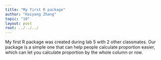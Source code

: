 ```yaml
---
title: "My first R package"
author: "Haiyang Zhang"
topic: "10"
layout: post
root: ../../../
---
```


My first R package was created during lab 5 with 2 other classmates. Our package is a simple one that can help people calculate proportion easier, which can let you calculate proportion by the whole column or row.

